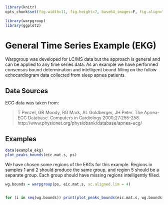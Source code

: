 ```r
library(knitr)
opts_chunk$set(fig.width=11, fig.height=7, base64_images=F, fig.align="center", message=F, warning=F)
```

```r
library(warpgroup)
library(ggplot2)
```

# General Time Series Example (EKG)
Warpgroup was developed for LC/MS data but the approach is general and can be applied to any time series data.  As an example we have performed consensus bound determination and intelligent bound filling on the follow echocardiogram data collected from sleep apnea patients.

## Data Sources
ECG data was taken from:

> T Penzel, GB Moody, RG Mark, AL Goldberger, JH Peter. The Apnea-ECG Database. Computers in Cardiology 2000;27:255-258.
> http://www.physionet.org/physiobank/database/apnea-ecg/

## Examples

```r
data(example_ekg)
plot_peaks_bounds(eic.mat.s, ps)
```
We have chosen some regions of the EKGs for this example.  Regions in samples 1 and 2 should produce the same group, and region 5 should be a separate group.  Each group should have missing regions intelligently filled.

```r

wg.bounds = warpgroup(ps, eic.mat.s, sc.aligned.lim = 4)


for (i in seq(wg.bounds)) print(plot_peaks_bounds(eic.mat.s, wg.bounds[[i]]))
```
